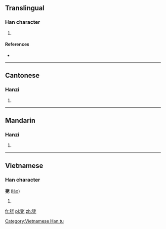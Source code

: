 ==Translingual==

===Han character===
{{Han char|rn=94|rad=犬|as=06|sn=9|four=44211|canj=KHJKP}}

# {{alternative form of|犵|lang=mul|sc=Hani}}

====References====
* {{Han ref|kx=0711.080|dkj=20394|dj=1123.070|hdz=21343.030|uh=72EB|ud=29419|bh=CFC1|bd=53185}}

----

==Cantonese==

===Hanzi===
{{yue-hanzi|jyut=|y=lou5}}

# {{defn|lang=yue|sort=犬06}}

----

==Mandarin==

===Hanzi===
{{cmn-hanzi|pin=[[lǎo]] ([[lao3]])|wg=lao<sup>3</sup>}}

# {{defn|lang=cmn|sort=犬06}}

----

==Vietnamese==

===Han character===
'''狫''' ([[lào]])

# {{defn|lang=vi}}

[[Category:Vietnamese Han tu]]

[[fr:狫]]
[[pl:狫]]
[[zh:狫]]
